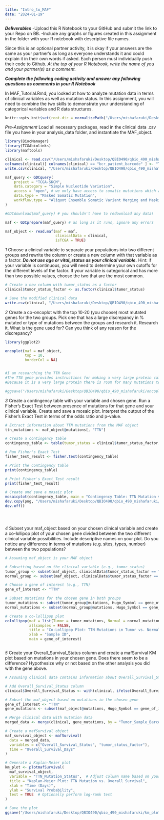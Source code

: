 ```yaml
---
title: "Intro_to_MAF"
date: "2024-01-19"
---
```


***Deliverables***
-Upload this R Notebook to your GitHub and submit the link to your Repo on BB.
-Include any graphs or figures created in this assignment in the folder with your R notebook with descriptive file names.

Since this is an optional partner activity, it is okay if your answers are the same as your partner’s as long as everyone understands it and could explain it in their own words if asked. Each person must individually push their code to Github. *At the top of your R Notebook, write the name of you and your partner(s) as a comment.*

***Complete the following coding activity and answer any following questions as comments in your R Notebook***

In MAF_Tutorial.Rmd, you looked at how to analyze mutation data in terms of clinical variables as well as mutation status. In this assignment, you will need to combine the two skills to demonstrate your understanding of categorical variables and R data structures.

```r
knitr::opts_knit$set(root.dir = normalizePath("/Users/mishafaruki/Desktop/QBIO490/qbio_490_mishafaruki/analysis_data"))
```


*Pre-Assignment*
Load all necessary packages, read in the clinical data .csv file you have in your analysis_data folder, and instantiate the MAF_object.
```r


library(BiocManager)
library(TCGAbiolinks)
library(maftools)

clinical <- read.csv("/Users/mishafaruki/Desktop/QBIO490/qbio_490_mishafaruki/analysis_data/skcm_clinical_data.csv")
colnames(clinical)[ colnames(clinical) == "bcr_patient_barcode" ] <- "Tumor_Sample_Barcode"
write.csv(clinical, "/Users/mishafaruki/Desktop/QBIO490/qbio_490_mishafaruki/analysis_data/skcm_clinical_data.csv", row.names = FALSE)

```

```r
maf_query <- GDCquery(
    project = "TCGA-SKCM", 
    data.category = "Simple Nucleotide Variation", 
    access = "open", # we only have access to somatic mutations which are open access
    data.type = "Masked Somatic Mutation", 
    workflow.type = "Aliquot Ensemble Somatic Variant Merging and Masking"
)

#GDCdownload(maf_query) # you shouldn't have to redownload any data!

maf <- GDCprepare(maf_query) # as long as it runs, ignore any errors

maf_object <- read.maf(maf = maf, 
                       clinicalData = clinical,
                       isTCGA = TRUE)


```


*1*
Choose a clinical variable to separate your populations into two different groups and rewrite the column or create a new column with that variable as a factor. ***Do not use age or vital_status as your clinical variable.*** Hint: if your variable is continuous, you will need to determine your own cutoffs for the different levels of the factor. If your variable is categorical and has more than two possible values, choose the two that are the most common.
```r


# Create a new column with tumor_status as a factor
clinical$tumor_status_factor <- as.factor(clinical$tumor_status)

# Save the modified clinical data
write.csv(clinical, "/Users/mishafaruki/Desktop/QBIO490/qbio_490_mishafaruki/analysis_data/skcm_clinical_data_modified.csv", row.names = FALSE)


```


*2*
Create a co-oncoplot with the top 10-20 (you choose) most mutated genes for the two groups. Pick one that has a large discrepancy in % mutated or type of mutations between the groups and research it. 
Research it. What is the gene used for? Can you think of any reason for the discrepancy?
```r

library(ggplot2)

oncoplot(maf = maf_object,
         top = 10,
         borderCol = NA) 


#I am researching the TTN Gene
#The TTN gene provides instructions for making a very large protein called titin. This protein plays an important role in skeletal muscles, which the body uses for movement, and in heart (cardiac) muscle
#Because it is a very large protein there is room for many mutations to occur when building the protein causing many discrepancies 

#ggsave("/Users/mishafaruki/Desktop/QBIO490/qbio_490_mishafaruki/oncoplot_top#2_SKCM.png")
```

*3*
Create a contingency table with your variable and chosen gene. Run a Fisher’s Exact Test between presence of mutations for that gene and your clinical variable. Create and save a mosaic plot. 
Interpret the output of the Fisher’s Exact Test in terms of the odds ratio and p-value.
```r

# Extract information about TTN mutations from the MAF object
ttn_mutations <- maf_object@mutations[, "TTN"]

# Create a contingency table
contingency_table <- table(tumor_status = clinical$tumor_status_factor, ttn_mutation_status = !is.na(ttn_mutations))

# Run Fisher's Exact Test
fisher_test_result <- fisher.test(contingency_table)

# Print the contingency table
print(contingency_table)

# Print Fisher's Exact Test result
print(fisher_test_result)

# Create and save a mosaic plot
mosaicplot(contingency_table, main = "Contingency Table: TTN Mutation vs. Tumor Status", color = TRUE)
dev.copy(png, "/Users/mishafaruki/Desktop/QBIO490/qbio_490_mishafaruki/mosaic_plot_TTN_vs_TumorStatus.png")
dev.off()





```


*4*
Subset your maf_object based on your chosen clinical variable and create a co-lollipop plot of your chosen gene divided between the two different clinical variable possibilities. Include descriptive names on your plot.
Do you notice any difference in terms of mutations (e.g. sites, types, number) between the two populations?
```r
# Assuming maf_object is your MAF object

# Subsetting based on the clinical variable (e.g., tumor_status)
tumor_group <- subset(maf_object, clinicalData$tumor_status_factor == "Tumor")
normal_group <- subset(maf_object, clinicalData$tumor_status_factor == "Normal")

# Choose a gene of interest (e.g., TTN)
gene_of_interest <- "TTN"

# Subset mutations for the chosen gene in both groups
tumor_mutations <- subset(tumor_group@mutations, Hugo_Symbol == gene_of_interest)
normal_mutations <- subset(normal_group@mutations, Hugo_Symbol == gene_of_interest)

# Create a co-lollipop plot
colollipop(maf = list(Tumor = tumor_mutations, Normal = normal_mutations),
           allsamples = FALSE,
           title = "Co-Lollipop Plot: TTN Mutations in Tumor vs. Normal",
           xlab = "Sample ID",
           main = gene_of_interest)



```


*5*
Create your Overall_Survival_Status column and create a mafSurvival KM plot based on mutations in your chosen gene.
Does there seem to be a difference? Hypothesize why or not based on the other analysis you did with the gene above.
```r
# Assuming clinical data contains information about Overall_Survival_Status and other required variables

# Add Overall_Survival_Status column
clinical$Overall_Survival_Status <- with(clinical, ifelse(Overall_Survival_Status == "LIVING", "Alive", "Deceased"))

# Subset the maf_object based on mutations in the chosen gene
gene_of_interest <- "TTN"
gene_mutations <- subset(maf_object@mutations, Hugo_Symbol == gene_of_interest)

# Merge clinical data with mutation data
merged_data <- merge(clinical, gene_mutations, by = "Tumor_Sample_Barcode", all.x = TRUE)

# Create a mafSurvival object
maf_survival_object <- mafSurvival(
  data = merged_data,
  variables = c("Overall_Survival_Status", "tumor_status_factor"),
  time = "Overall_Survival_Days"
)

# Generate a Kaplan-Meier plot
km_plot <- plotmafSurvival(
  maf_survival_object,
  variable = "TTN_Mutation_Status",  # Adjust column name based on your MAF data
  title = "Kaplan-Meier Plot: TTN Mutation vs. Overall Survival",
  xlab = "Time (Days)",
  ylab = "Survival Probability",
  test = TRUE  # Optionally perform log-rank test
)

# Save the plot
ggsave("/Users/mishafaruki/Desktop/QBIO490/qbio_490_mishafaruki/km_plot_TTN_overall_survival.png", plot = km_plot)



```